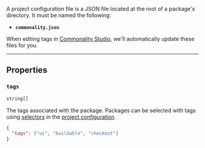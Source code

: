 A project configuration file is a JSON file located at the root of a package's directory. It must be named the following:

- **`commonality.json`**

<Tip>When editing tags in [Commonality Studio](/studio), we'll automatically update these files for you.</Tip>

---

## Properties

### `tags`

```ts
string[]
```

The tags associated with the package. Packages can be selected with tags using [selectors](/selectors) in the [project configuration](/sdk/project-configuration).

```json commonality.json
{
  "tags": ["ui", "buildable", "checkout"]
}
```

